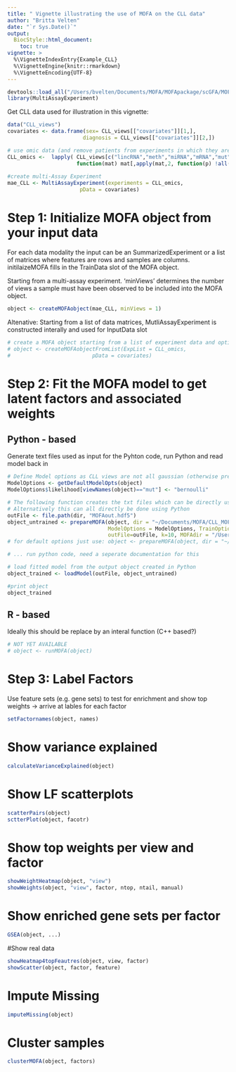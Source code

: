 ```yaml
---
title: " Vignette illustrating the use of MOFA on the CLL data"
author: "Britta Velten"
date: "`r Sys.Date()`"
output:
  BiocStyle::html_document:
    toc: true
vignette: >
  %\VignetteIndexEntry{Example_CLL}
  %\VignetteEngine{knitr::rmarkdown}
  %\VignetteEncoding{UTF-8}
---
```


```r
devtools::load_all("/Users/bvelten/Documents/MOFA/MOFApackage/scGFA/MOFAtools/")
library(MultiAssayExperiment)
```

Get CLL data used for illustration in this vignette:
```r
data("CLL_views")
covariates <- data.frame(sex= CLL_views[["covariates"]][1,], 
                        diagnosis = CLL_views[["covariates"]][2,])

# use omic data (and remove patients from experiments in which they are completly unobserved)
CLL_omics <-  lapply( CLL_views[c("lincRNA","meth","miRNA","mRNA","mut","viab")], 
                      function(mat) mat[,apply(mat,2, function(p) !all(is.na(p)))]) 
                    
#create multi-Assay Experiment
mae_CLL <- MultiAssayExperiment(experiments = CLL_omics, 
                       pData = covariates)
```


# Step 1: Initialize MOFA object from your input data
For each data modality the input can be an SummarizedExperiment or a list of matrices where features are rows and samples are columns.
initilaizeMOFA fills in the TrainData slot of the MOFA object.

Starting from a multi-assay experiment. 'minViews' determines the number of views a sample must have been observed to be included into the MOFA object.
```r
object <- createMOFAobject(mae_CLL, minViews = 1)
```

Altenative: Starting from a list of data matrices, MutliAssayExperiment is constructed interally and used for InputData slot
```r
# create a MOFA object starting from a list of experiment data and optional covariates on the samples
# object <- createMOFAobjectFromList(ExpList = CLL_omics,
#                          pData = covariates)
```


# Step 2: Fit the MOFA model to get latent factors and associated weights

## Python - based
Generate text files used as input for the Pyhton code, run Python and read model back in
```r
# Define Model options as CLL views are not all gaussian (otherwise prepareMOFA can be used without ModelOptions argument to obtain defaults)
ModelOptions <- getDefaultModelOpts(object)
ModelOptions$likelihood[viewNames(object)=="mut"] <- "bernoulli"

# The following function creates the txt files which can be directly used as input for Python-MOFA and sets the model and training options
# Alternatively this can all directly be done using Python
outFile <- file.path(dir, "MOFAout.hdf5")
object_untrained <- prepareMOFA(object, dir = "~/Documents/MOFA/CLL_MOFA_data/testPipeline", 
                                ModelOptions = ModelOptions, TrainOptions = NULL,
                                outFile=outFile, k=10, MOFAdir = "/Users/bvelten/Documents/MOFApackage/scGFA/scGFA/run")
# for default options just use: object <- prepareMOFA(object, dir = "~/Documents/MOFA/CLL_MOFA_data/testPipeline")

# ... run python code, need a seperate documentation for this

# load fitted model from the output object created in Python
object_trained <- loadModel(outFile, object_untrained)

#print object
object_trained
```

## R - based
Ideally this should be replace by an interal function (C++ based?)
```r
# NOT YET AVAILABLE
# object <- runMOFA(object)
```


# Step 3: Label Factors
Use feature sets (e.g. gene sets) to test for enrichment and show top weights -> arrive at lables for each factor
```r
setFactornames(object, names)
```


# Show variance explained
```r
calculateVarianceExplained(object)
```

# Show LF scatterplots
```r
scatterPairs(object)
sctterPlot(object, facotr)
```

# Show top weights per view and factor
```r
showWeightHeatmap(object, "view")
showWeights(object, "view", factor, ntop, ntail, manual)

```


# Show enriched gene sets per factor
```r
GSEA(object, ...)
```

#Show real data
```r
showHeatmap4topFeautres(object, view, factor)
showScatter(object, factor, feature)
```


# Impute Missing
```r
imputeMissing(object)
```


# Cluster samples
```r
clusterMOFA(object, factors)
```

